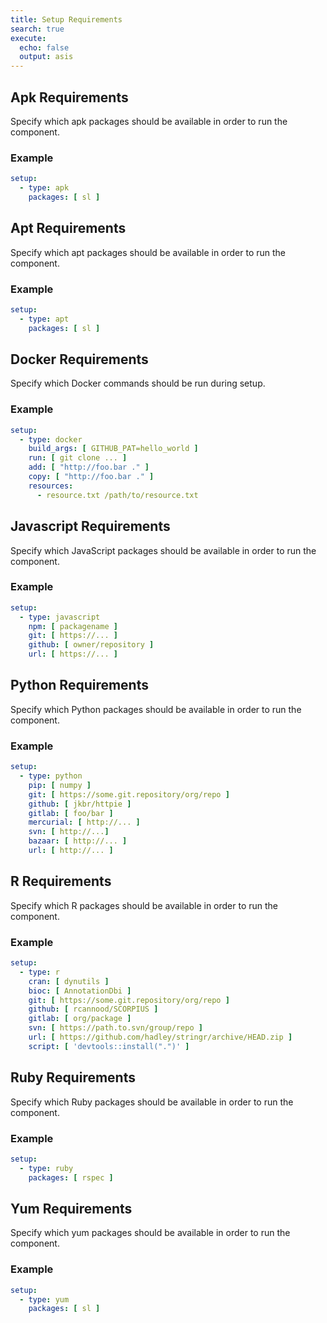```yaml
---
title: Setup Requirements
search: true
execute:
  echo: false
  output: asis
---
```


## Apk Requirements

Specify which apk packages should be available in order to run the component.

### Example

```yaml
setup:
  - type: apk
    packages: [ sl ]

```

## Apt Requirements

Specify which apt packages should be available in order to run the component.

### Example

```yaml
setup:
  - type: apt
    packages: [ sl ]

```

## Docker Requirements

Specify which Docker commands should be run during setup.

### Example

```yaml
setup:
  - type: docker
    build_args: [ GITHUB_PAT=hello_world ]
    run: [ git clone ... ]
    add: [ "http://foo.bar ." ]
    copy: [ "http://foo.bar ." ]
    resources: 
      - resource.txt /path/to/resource.txt

```

## Javascript Requirements

Specify which JavaScript packages should be available in order to run the component.

### Example

```yaml
setup:
  - type: javascript
    npm: [ packagename ]
    git: [ https://... ]
    github: [ owner/repository ]
    url: [ https://... ]

```

## Python Requirements

Specify which Python packages should be available in order to run the component.

### Example

```yaml
setup:
  - type: python
    pip: [ numpy ]
    git: [ https://some.git.repository/org/repo ]
    github: [ jkbr/httpie ]
    gitlab: [ foo/bar ]
    mercurial: [ http://... ]
    svn: [ http://...]
    bazaar: [ http://... ]
    url: [ http://... ]

```

## R Requirements

Specify which R packages should be available in order to run the component.

### Example

```yaml
setup: 
  - type: r
    cran: [ dynutils ]
    bioc: [ AnnotationDbi ]
    git: [ https://some.git.repository/org/repo ]
    github: [ rcannood/SCORPIUS ]
    gitlab: [ org/package ]
    svn: [ https://path.to.svn/group/repo ]
    url: [ https://github.com/hadley/stringr/archive/HEAD.zip ]
    script: [ 'devtools::install(".")' ]

```

## Ruby Requirements

Specify which Ruby packages should be available in order to run the component.

### Example

```yaml
setup:
  - type: ruby
    packages: [ rspec ]

```

## Yum Requirements

Specify which yum packages should be available in order to run the component.

### Example

```yaml
setup:
  - type: yum
    packages: [ sl ]

```

